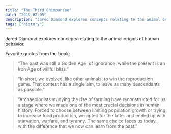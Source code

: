 ```yaml
---
title: "The Third Chimpanzee"
date: "2019-02-05"
description: "Jared Diamond explores concepts relating to the animal origins of human behavior."
tags: ["history"]
---
```


Jared Diamond explores concepts relating to the animal origins of human behavior.

Favorite quotes from the book:

> “The past was still a Golden Age, of ignorance, while the present is an Iron Age of willful bliss.”

> “In short, we evolved, like other animals, to win the reproduction game. That contest has a single aim, to leave as many descendants as possible.”

> “Archaeologists studying the rise of farming have reconstructed for us a stage where we made one of the most crucial decisions in human history. Forced to choose between limiting population growth or trying to increase food production, we opted for the latter and ended up with starvation, warfare, and tyranny. The same choice faces us today, with the difference that we now can learn from the past.”
